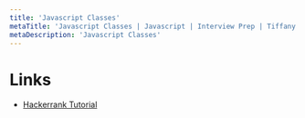 ```yaml
---
title: 'Javascript Classes'
metaTitle: 'Javascript Classes | Javascript | Interview Prep | Tiffany Lea'
metaDescription: 'Javascript Classes'
---
```


# Links

- [Hackerrank Tutorial](https://www.hackerrank.com/challenges/js10-inheritance/topics/javascript-classes)
